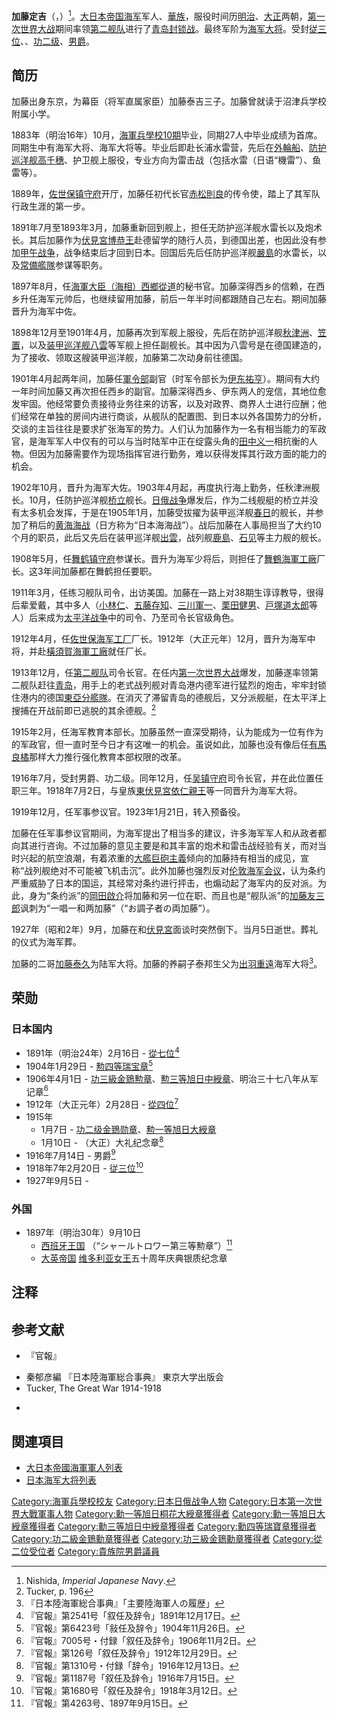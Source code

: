 {{Infobox military person
|name= 加藤定吉
|birth_date= 1861年12月19日
|death_date= {{Death date and age|1927|09|05|1861|12|19}}
|birth_place= {{JPN}}[[東京府|東京府]]
|death_place= 
|placeofburial= 
|placeofburial_label= Place of burial
|image= Katou Teikichi.jpg
|caption= 
|nickname= 
|allegiance=[[大日本帝国|大日本帝国]]
|branch=[[大日本帝國海軍|大日本帝國海軍]]
|serviceyears=1883-1923
|rank=[[海軍上將|海军大将]]
|commands=[[第2艦隊_(日本海軍)|第二舰队]]
|unit=
|battles=[[日俄战争|日俄战争]]、[[第一次世界大战|第一次世界大战]]
|awards= 従二位、{{link-ja|勋一等旭日桐花大绶章|勲一等旭日桐花大綬章}}
|family=
|laterwork=
}}
'''加藤定吉'''（{{lang|ja|加藤 定吉 かとう さだきち/ていきち}}，{{bd|1861年|12月19日|1927年|9月5日}}）<ref>Nishida, ''Imperial Japanese Navy''.</ref>。[[大日本帝国海军|大日本帝国海军]]军人、[[華族_(日本)|華族]]，服役时间历[[明治|明治]]、[[大正|大正]]两朝，[[第一次世界大战|第一次世界大战]]期间率领[[第2艦隊_(日本海軍)|第二舰队]]进行了[[青島戰役|青岛封锁战]]。最终军阶为[[海軍上將|海军大将]]。受封[[従三位|従三位]]、{{link-ja|勋等 (日本)|勲等|勋一等}}、[[金鵄勳章|功二级]]、[[男爵|男爵]]。

== 简历 ==
加藤出身东京，为幕臣（将军直属家臣）加藤泰吉三子。加藤曾就读于沼津兵学校附属小学。

1883年（明治16年）10月，[[海軍兵學校|海軍兵學校]][[海军兵学校毕业生列表|10期]]毕业，同期27人中毕业成绩为首席。同期生中有{{link-ja|山下源太郎|山下源太郎}}海军大将、{{link-ja|名和又八郎|名和又八郎}}海军大将等。毕业后即赴长浦水雷营，先后在[[外輪船|外輪船]]{{link-ja|迅鲸号外轮船|迅鯨 (初代)|迅鲸}}、[[防护巡洋舰|防护巡洋舰]][[高千穗号防护巡洋舰|高千穗]]、护卫舰{{link-ja|比叡号护卫舰|比叡 (コルベット)|比叡}}上服役，专业方向为雷击战（包括水雷（日语“機雷”）、鱼雷等）。

1889年，[[佐世保镇守府|佐世保镇守府]]开厅，加藤任初代长官[[赤松則良|赤松則良]]的传令使，踏上了其军队行政生涯的第一步。

1891年7月至1893年3月，加藤重新回到舰上，担任无防护巡洋舰{{link-ja|高雄号无防护巡洋舰|高雄 (巡洋艦)|高雄}}水雷长以及炮术长。其后加藤作为[[伏見宮博恭王|伏見宮博恭王]]赴德留学的随行人员，到德国出差，也因此没有参加[[甲午战争|甲午战争]]，战争结束后才回到日本。回国后先后任防护巡洋舰[[嚴島號防護巡洋艦|嚴島]]的水雷长，以及[[常備艦隊|常備艦隊]]参谋等职务。

1897年8月，任[[海軍大臣_(日本)|海軍大臣（海相）]][[西鄉從道|西鄉從道]]的秘书官。加藤深得西乡的信赖，在西乡升任海军元帅后，也继续留用加藤，前后一年半时间都跟随自己左右。期间加藤晋升为海军中佐。

1898年12月至1901年4月，加藤再次到军舰上服役，先后在防护巡洋舰[[秋津洲号防护巡洋舰|秋津洲]]、[[笠置号防护巡洋舰|笠置]]，以及[[装甲巡洋舰|装甲巡洋舰]][[八雲號裝甲巡洋艦|八雲]]等军舰上担任副舰长。其中因为八雲号是在德国建造的，为了接收、领取这艘装甲巡洋舰，加藤第二次动身前往德国。

1901年4月起两年间，加藤任[[軍令部_(日本海軍)|軍令部]]副官（时军令部长为[[伊东祐亨|伊东祐亨]]）。期间有大约一年时间加藤又再次担任西乡的副官。加藤深得西乡、伊东两人的宠信，其地位愈发牢固。他经常要负责接待业务往来的访客，以及对政界、商界人士进行应酬；他们经常在单独的房间内进行商谈，从舰队的配置图、到日本以外各国势力的分析，交谈的主旨往往是要求扩张海军的势力。人们认为加藤作为一名有相当能力的军政官，是海军军人中仅有的可以与当时陆军中正在绽露头角的[[田中义一|田中义一]]相抗衡的人物。但因为加藤需要作为现场指挥官进行勤务，难以获得发挥其行政方面的能力的机会。

1902年10月，晋升为海军大佐。1903年4月起，再度执行海上勤务，任秋津洲舰长。10月，任防护巡洋舰[[桥立号防护巡洋舰|桥立]]舰长。[[日俄战争|日俄战争]]爆发后，作为二线舰艇的桥立并没有太多机会发挥，于是在1905年1月，加藤受拔擢为装甲巡洋舰[[春日號裝甲巡洋艦|春日]]的舰长，并参加了稍后的[[黄海海战_(1904年)|黄海海战]]（日方称为“日本海海战”）。战后加藤在人事局担当了大约10个月的职员，此后又先后在装甲巡洋舰[[出雲號裝甲巡洋艦|出雲]]，战列舰[[鹿島號戰艦|鹿島]]、[[鹰号战列舰|石见]]等主力舰的舰长。

1908年5月，任[[舞鹤镇守府|舞鹤镇守府]]参谋长。晋升为海军少将后，则担任了[[舞鶴海軍工廠|舞鶴海軍工廠]]厂长。这3年间加藤都在舞鹤担任要职。

1911年3月，任练习舰队司令，出访美国。加藤在一路上对38期生谆谆教导，很得后辈爱戴，其中多人（[[小林仁|小林仁]]、[[五藤存知|五藤存知]]、[[三川軍一|三川軍一]]、[[栗田健男|栗田健男]]、[[戸塚道太郎|戸塚道太郎]]等人）后来成为[[太平洋战争|太平洋战争]]中的司令、乃至司令长官级角色。

1912年4月，任[[佐世保海军工厂|佐世保海军工厂]]厂长。1912年（大正元年）12月，晋升为海军中将，并赴[[橫須賀海軍工廠|橫須賀海軍工廠]]就任厂长。

1913年12月，任[[第2艦隊_(日本海軍)|第二舰队]]司令长官。在任内[[第一次世界大战|第一次世界大战]]爆发，加藤遂率领第二舰队赶往[[青岛市|青岛]]，用手上的老式战列舰对青岛港内德军进行猛烈的炮击，牢牢封锁住港内的德国[[東亞分艦隊_(德國)|東亞分艦隊]]。在消灭了滞留青岛的德舰后，又分派舰艇，在太平洋上搜捕在开战前即已逃脱的其余德舰。<ref>Tucker, p. 196</ref>

1915年2月，任海军教育本部长。加藤虽然一直深受期待，认为能成为一位有作为的军政官，但一直时至今日才有这唯一的机会。虽说如此，加藤也没有像后任[[有馬良橘|有馬良橘]]那样大力推行强化教育本部权限的改革。

1916年7月，受封男爵、功二级。同年12月，任[[吴镇守府|吴镇守府]]司令长官，并在此位置任职三年。1918年7月2日，与皇族[[東伏見宮依仁親王|東伏見宮依仁親王]]等一同晋升为海军大将。

1919年12月，任军事参议官。1923年1月21日，转入预备役。

加藤在任军事参议官期间，为海军提出了相当多的建议，许多海军军人和从政者都向其进行咨询。不过加藤的意见主要是和其丰富的炮术和雷击战经验有关，而对当时兴起的航空浪潮，有着浓重的[[大艦巨砲主義|大艦巨砲主義]]倾向的加藤持有相当的成见，宣称“战列舰绝对不可能被飞机击沉”。此外加藤也强烈反对[[伦敦海军条约|伦敦海军会议]]，认为条约严重威胁了日本的国运，其经常对条约进行抨击，也煽动起了海军内的反对派。为此，身为“条约派”的[[岡田啟介|岡田啟介]]将加藤和另一位在职、而且也是“舰队派”的[[加藤友三郎|加藤友三郎]]讽刺为“一唱一和两加藤”（“お調子者の両加藤”）。

1927年（昭和2年）9月，加藤在和[[伏見宮|伏見宮]]面谈时突然倒下。当月5日逝世。葬礼的仪式为海军葬。

加藤的二哥[[加藤泰久|加藤泰久]]为陆军大将。加藤的养嗣子泰邦生父为[[出羽重遠|出羽重遠]]海军大将<ref>『日本陸海軍総合事典』「主要陸海軍人の履歴」</ref>。

== 荣勋 ==
=== 日本国内 ===
* 1891年（明治24年）2月16日 - [[從七位|從七位]]<ref>『官報』第2541号「叙任及辞令」1891年12月17日。</ref>
* 1904年1月29日 - [[瑞宝章|勲四等瑞宝章]]<ref>『官報』第6423号「敍任及辞令」1904年11月26日。</ref>
* 1906年4月1日 - [[金鵄勲章|功三級金鵄勲章]]、[[旭日章|勲三等旭日中綬章]]、明治三十七八年从军记章<ref>『官報』7005号・付録「叙任及辞令」1906年11月2日。</ref>
* 1912年（大正元年）2月28日 - [[從四位|從四位]]<ref>『官報』第126号「叙任及辞令」1912年12月29日。</ref>
* 1915年
**1月7日 - [[金鵄勲章|功二级金鵄勋章]]、[[勲一等旭日大綬章|勲一等旭日大綬章]]
**1月10日 - （大正）大礼纪念章<ref>『官報』第1310号・付録「辞令」1916年12月13日。</ref>
* 1916年7月14日 - 男爵<ref>『官報』第1187号「叙任及辞令」1916年7月15日。</ref>
* 1918年7年2月20日 - [[従三位|従三位]]<ref>『官報』第1680号「叙任及辞令」1918年3月12日。</ref>
* 1927年9月5日 - {{link-ja|勋一等旭日桐花大绶章|勲一等旭日桐花大綬章}}

=== 外国 ===
* 1897年（明治30年）9月10日
** [[西班牙|西班牙王国]] {{link-en|卡拉特拉瓦勋章|Order of Calatrava|卡拉特拉瓦三等勋章}}（“シャールトロワー第三等勲章”）<ref name="ag">『官報』第4263号、1897年9月15日。</ref>
** [[大英帝国|大英帝国]] [[维多利亚_(英国君主)|维多利亚女王]]五十周年庆典银质纪念章

== 注释 ==
{{Reflist}}

== 参考文献 ==
* 『官報』

*秦郁彦編 『日本陸海軍総合事典』 東京大学出版会
*Tucker, The Great War 1914-1918

*{{cite web | last = Nishida | first = Hiroshi | authorlink =  | date =  | url = http://admiral31.world.coocan.jp/px10.htm#a001 | title = Imperial Japanese Navy | format =  | accessdate = 2017-01-19 | archive-date = 2019-01-26 | archive-url = https://web.archive.org/web/20190126094025/http://admiral31.world.coocan.jp/px10.htm#a001 | dead-url = no }}

== 関連項目 ==
* [[大日本帝國海軍軍人列表|大日本帝國海軍軍人列表]]
* [[日本海军大将列表|日本海军大将列表]]

{{日本海軍大將}}
{{DEFAULTSORT:Katou Sadakichi}}
[[Category:海軍兵學校校友|Category:海軍兵學校校友]]
[[Category:日本日俄战争人物|Category:日本日俄战争人物]]
[[Category:日本第一次世界大戰軍事人物|Category:日本第一次世界大戰軍事人物]]
[[Category:勳一等旭日桐花大綬章獲得者|Category:勳一等旭日桐花大綬章獲得者]]
[[Category:勳一等旭日大綬章獲得者|Category:勳一等旭日大綬章獲得者]]
[[Category:勳三等旭日中綬章獲得者|Category:勳三等旭日中綬章獲得者]]
[[Category:勳四等瑞寶章獲得者|Category:勳四等瑞寶章獲得者]]
[[Category:功二級金鵄勳章獲得者|Category:功二級金鵄勳章獲得者]]
[[Category:功三級金鵄勳章獲得者|Category:功三級金鵄勳章獲得者]]
[[Category:從二位受位者|Category:從二位受位者]]
[[Category:貴族院男爵議員|Category:貴族院男爵議員]]